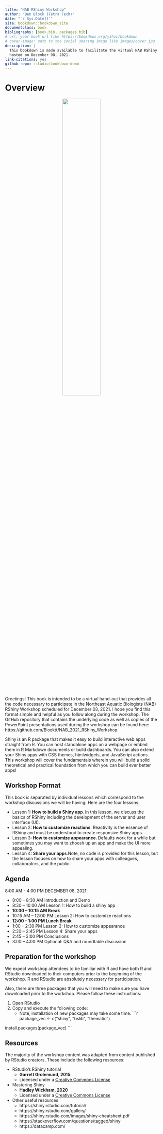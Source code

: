 ```yaml
--- 
title: "NAB RShiny Workshop"
author: "Ben Block (Tetra Tech)"
date: "`r Sys.Date()`"
site: bookdown::bookdown_site
documentclass: book
bibliography: [book.bib, packages.bib]
# url: your book url like https://bookdown.org/yihui/bookdown
# cover-image: path to the social sharing image like images/cover.jpg
description: |
  This bookdown is made available to facilitate the virtual NAB RShiny Workshop
  hosted on December 08, 2021.
link-citations: yes
github-repo: rstudio/bookdown-demo
---
```


# Overview

<center>
![](www/Logos.png){width=50%}
</center>

Greetings! This book is intended to be a virtual hand-out that provides all the code necessary to participate in the Northeast Aquatic Biologists (NAB) RShiny Workshop scheduled for December 08, 2021. I hope you find this format simple and helpful as you follow along during the workshop. The GitHub repository that contains the underlying code as well as copies of the PowerPoint presentations used during the workshop can be found here: https://github.com/Blocktt/NAB_2021_RShiny_Workshop

Shiny is an R package that makes it easy to build interactive web apps straight from R. You can host standalone apps on a webpage or embed them in R Markdown documents or build dashboards. You can also extend your Shiny apps with CSS themes, htmlwidgets, and JavaScript actions. This workshop will cover the fundamentals wherein you will build a solid theoretical and practical foundation from which you can build ever better apps!

## Workshop Format

This book is separated by individual lessons which correspond to the workshop discussions we will be having. Here are the four lessons:

* Lesson 1: **How to build a Shiny app**. In this lesson, we discuss the basics of RShiny including the development of the server and user interface (UI).
* Lesson 2: **How to customize reactions**. Reactivity is the essence of RShiny and must be understood to create responsive Shiny apps.
* Lesson 3: **How to customize appearance**. Defaults work for a while but sometimes you may want to zhoosh up an app and make the UI more appealing.
* Lesson 4: **Share your apps**.Note, no code is provided for this lesson, but the lesson focuses on how to share your apps with colleagues, collaborators, and the public.

## Agenda
8:00 AM - 4:00 PM DECEMBER 08, 2021

* 8:00 – 8:30 AM Introduction and Demo
* 8:30 – 10:00 AM	Lesson 1: How to build a shiny app
* **10:00 – 10:15 AM Break**
* 10:15 AM – 12:00 PM Lesson 2: How to customize reactions
* **12:00  – 1:00 PM Lunch Break**
* 1:00 – 2:30 PM Lesson 3: How to customize appearance
* 2:30 – 2:45 PM Lesson 4: Share your apps
* 2:45 – 3:00 PM Conclusions
* 3:00 – 4:00 PM Optional: Q&A and roundtable discussion

## Preparation for the workshop
We expect workshop attendees to be familiar with R and have both R and RStudio downloaded to their computers prior to the beginning of the workshop. R and RStudio are absolutely necessary for participation.

Also, there are three packages that you will need to make sure you have downloaded prior to the workshop. Please follow these instructions:

1. Open RStudio
2. Copy and execute the following code:
    + Note, installation of new packages may take some time.
```r
package_vec <- c("shiny", "bslib", "thematic")

install.packages(package_vec)
```

## Resources
The majority of the workshop content was adapted from content published by RStudio creators. These include the following resources:

* RStudio's RShiny tutorial
    + **Garrett Grolemund, 2015**
    + Licensed under a [Creative Commons License](https://creativecommons.org/licenses/by-nc/3.0/us/)
* Mastering Shiny
    + **Hadley Wickham, 2020**
    + Licensed under a [Creative Commons License](https://creativecommons.org/licenses/by-nc-nd/4.0/)
* Other useful resources
    + https://shiny.rstudio.com/tutorial/
    + https://shiny.rstudio.com/gallery/
    + https://shiny.rstudio.com/images/shiny-cheatsheet.pdf
    + https://stackoverflow.com/questions/tagged/shiny
    + https://datacamp.com/


